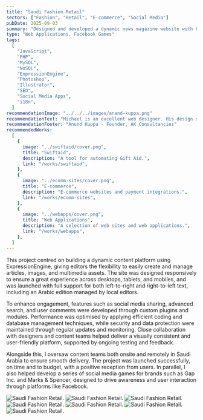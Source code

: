 ```yaml
---
title: "Saudi Fashion Retail"
sectors: ["Fashion", "Retail", "E-commerce", "Social Media"]
pubDate: 2025-09-03
summary: "Designed and developed a dynamic news magazine website with bi-directional HTML support for Arabic content."
type: "Web Applications, Facebook Games"
tags:
  [
    "JavaScript",
    "PHP",
    "MySQL",
    "NoSQL",
    "ExpressionEngine",
    "Photoshop",
    "Illustrator",
    "SEO",
    "Social Media Apps",
    "i18n",
  ]
recommendationImage: "../../../images/anand-kuppa.png"
recommendationText: "Michael is an excellent web designer. His design skills and front end skills were excellent in helping us develop the website. I thoroughly enjoyed working with Mike and have been amazed at his work, his eye for web design and his knowledge of the latest trends and technologies."
recommendationFooter: "Anund Kuppa - Founder, AK Consultancies"
recommendedWorks:
  [
    {
      image: "../swiftaid/cover.png",
      title: "Swiftaid",
      description: "A tool for automating Gift Aid.",
      link: "/works/swiftaid",
    },
    {
      image: "../ecomm-sites/cover.png",
      title: "E-commerce",
      description: "E-commerce websites and payment integrations.",
      link: "/works/ecomm-sites",
    },
    {
      image: "../webapps/cover.png",
      title: "Web Applications",
      description: "A selection of web sites and web applications.",
      link: "/works/webapps",
    },
  ]
---
```



This project centred on building a dynamic content platform using
ExpressionEngine, giving editors the flexibility to easily create and manage
articles, images, and multimedia assets. The site was designed responsively to
ensure a great experience across desktops, tablets, and mobiles, and was
launched with full support for both left-to-right and right-to-left text,
including an Arabic edition managed by local editors.

To enhance engagement, features such as social media sharing, advanced search,
and user comments were developed through custom plugins and modules.
Performance was optimised by applying efficient coding and database management
techniques, while security and data protection were maintained through regular
updates and monitoring. Close collaboration with designers and content teams
helped deliver a visually consistent and user-friendly platform, supported by
ongoing testing and feedback.

Alongside this, I oversaw content teams both onsite and remotely in Saudi
Arabia to ensure smooth delivery. The project was launched successfully, on
time and to budget, with a positive reception from users. In parallel, I also
helped develop a series of social media games for brands such as Gap Inc. and
Marks & Spencer, designed to drive awareness and user interaction through
platforms like Facebook.

<ContentImage1Column>
  <ImageContainer>
    <Image
      src={image1}
      alt="Saudi Fashion Retail."
      width={2816}
      loading="lazy"
      quality={100}
    />
  </ImageContainer>
</ContentImage1Column>

<ContentImage2Column>
  <ImageContainer backgroundColor="var(--color-onPrimary)">
    <Image
      src={image5}
      alt="Saudi Fashion Retail."
      width={1400}
      loading="lazy"
      quality={100}
    />
  </ImageContainer>
  <ImageContainer backgroundColor="var(--color-secondary)">
    <Image
      src={image4}
      alt="Saudi Fashion Retail."
      width={1400}
      loading="lazy"
      quality={100}
    />
  </ImageContainer>
</ContentImage2Column>

<ContentImage1Column>
  <ImageContainer backgroundColor="var(--color-onPrimary)">
    <Image
      src={image6}
      alt="Saudi Fashion Retail."
      width={2816}
      loading="lazy"
      quality={100}
    />
  </ImageContainer>
</ContentImage1Column>

<ContentImage1Column>
  <ImageContainer backgroundColor="var(--color-secondary)">
    <Image
      src={image3}
      alt="Saudi Fashion Retail."
      width={2816}
      loading="lazy"
      quality={100}
    />
  </ImageContainer>
</ContentImage1Column>

<ContentImage1Column>
  <ImageContainer backgroundColor="var(--color-onPrimary)">
    <Image
      src={image2}
      alt="Saudi Fashion Retail."
      width={2816}
      loading="lazy"
      quality={100}
    />
  </ImageContainer>
</ContentImage1Column>

<ContentImage1Column>
  <ImageContainer>
    <Image
      src={image7}
      alt="Saudi Fashion Retail."
      width={2816}
      loading="lazy"
      quality={100}
    />
  </ImageContainer>
</ContentImage1Column>
